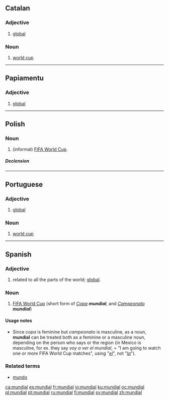 ==Catalan==

===Adjective===
{{ca-adj|type=mf}}

# [[global]]

===Noun===
{{ca-noun|m}}

# [[world cup]]

----

==Papiamentu==

===Adjective===
{{infl|pap|adjective}}

# [[global]]

----

==Polish==

===Noun===
{{pl-noun|m}}

# (informal) [[w:FIFA World Cup|FIFA World Cup]].

=====Declension=====
{{pl-decl-noun
|mundial|mundiale
|mundialu|mundiali/mundialów
|mundialowi|mundialom
|mundial|mundiale
|mundialem|mundialami
|mundialu|mundialach
|mundialu|mundiale
}}

----

==Portuguese==

===Adjective===
{{pt-adj|pl=mundiais}}

# [[global]]

===Noun===
{{pt-noun|m|pl=mundiais}}

# [[world cup]]

----

==Spanish==

===Adjective===
{{es-adj|f=mundial|pl=mundiales}}

# related to all the parts of the world; [[global]].

===Noun===
{{es-noun-mf|pl=mundiales}}

# [[w:FIFA World Cup|FIFA World Cup]] (short form of ''[[copa#Spanish|Copa]] '''mundial''''', and ''[[campeonato#Spanish|Campeonato]] '''mundial''''')

====Usage notes====
* Since ''copa'' is feminine but ''campeonato'' is masculine, as a noun, '''mundial''' can be treated both as a feminine or a masculine noun, depending on the person who says or the region (in Mexico is masculine, for ex. they say ''voy a ver el mundial'', = "I am going to watch one or more FIFA World Cup matches", using "''[[el#Spanish|el]]''", not "''[[la#Spanish|la]]''").

===Related terms===
* [[mundo]]

[[ca:mundial]]
[[es:mundial]]
[[fr:mundial]]
[[io:mundial]]
[[ku:mundial]]
[[oc:mundial]]
[[pl:mundial]]
[[pt:mundial]]
[[ru:mundial]]
[[fi:mundial]]
[[sv:mundial]]
[[zh:mundial]]